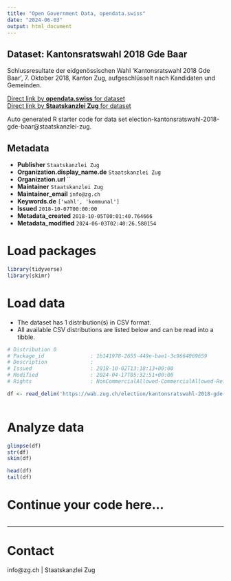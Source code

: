 ```yaml
---
title: "Open Government Data, opendata.swiss"
date: "2024-06-03"
output: html_document
---
```


## Dataset: Kantonsratswahl 2018 Gde Baar

Schlussresultate der eidgenössischen Wahl 'Kantonsratswahl 2018 Gde Baar', 7. Oktober 2018, Kanton Zug, aufgeschlüsselt nach Kandidaten und Gemeinden.

[Direct link by **opendata.swiss** for dataset](https://opendata.swiss/de/dataset/kantonsratswahl-2018-gde-baar)<br>
[Direct link by **Staatskanzlei Zug** for dataset](https://wab.zug.ch/election/kantonsratswahl-2018-gde-baar/data)

Auto generated R starter code for data set election-kantonsratswahl-2018-gde-baar@staatskanzlei-zug.

## Metadata

- **Publisher** `Staatskanzlei Zug`
- **Organization.display_name.de** `Staatskanzlei Zug`
- **Organization.url** ``
- **Maintainer** `Staatskanzlei Zug`
- **Maintainer_email** `info@zg.ch`
- **Keywords.de** `['wahl', 'kommunal']`
- **Issued** `2018-10-07T00:00:00`
- **Metadata_created** `2018-10-05T00:01:40.764666`
- **Metadata_modified** `2024-06-03T02:40:26.580154`


# Load packages

```r

library(tidyverse)
library(skimr)

```

# Load data

-   The dataset has 1 distribution(s) in CSV format.
-   All available CSV distributions are listed below and can be read into a tibble.

```r

# Distribution 0
# Package_id               : 1b141978-2655-449e-bae1-3c9664069659
# Description              : 
# Issued                   : 2018-10-02T13:18:13+00:00
# Modified                 : 2024-04-17T05:32:51+00:00
# Rights                   : NonCommercialAllowed-CommercialAllowed-ReferenceRequired

df <- read_delim('https://wab.zug.ch/election/kantonsratswahl-2018-gde-baar/data-csv')



```

# Analyze data

```r

glimpse(df)
str(df)
skim(df)

head(df)
tail(df)

```

# Continue your code here...

```r

```

------------------------------------------------------------------------

# Contact

info@zg.ch | Staatskanzlei Zug
